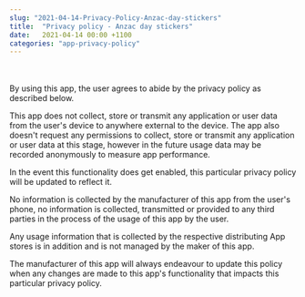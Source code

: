 ```yaml
---
slug: "2021-04-14-Privacy-Policy-Anzac-day-stickers"
title:  "Privacy policy - Anzac day stickers"
date:   2021-04-14 00:00 +1100
categories: "app-privacy-policy"
---
```


<br/>
<br/>
By using  this app, the user agrees to abide by the privacy policy as described below.

This app does not collect, store or transmit any application or user data from the user's device to anywhere external to the device. The app also doesn't request any permissions to collect, store or transmit any application or user data at this stage, however in the future usage data may be recorded anonymously to measure  app performance.

In the event this functionality does get enabled, this particular privacy policy will be updated to reflect it.

No information is collected by the manufacturer of this app from the user's phone, no information is collected, transmitted or provided to any third parties in the process of the usage of this app by the user.

Any usage information that is collected by the respective distributing App stores is in addition and is not managed by the maker of this app.

The manufacturer of this app will always endeavour to update this policy when any changes are made to this app's functionality that impacts this particular privacy policy.